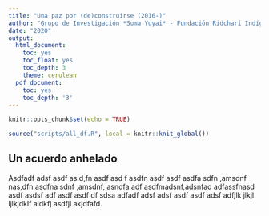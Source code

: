 ```yaml
---
title: "Una paz por (de)construirse (2016-)"
author: "Grupo de Investigación *Suma Yuyai* - Fundación Ridcharí Indígena"
date: "2020"
output:
  html_document:
    toc: yes
    toc_float: yes
    toc_depth: 3
    theme: cerulean
  pdf_document:
    toc: yes
    toc_depth: '3'
---
```


```r
knitr::opts_chunk$set(echo = TRUE)
```

```r
source("scripts/all_df.R", local = knitr::knit_global())
```

## Un acuerdo anhelado

Asdfadf adsf asdf as.d,fn asdf asd f asdfn asdf asdf asdfa sdfn ,amsdnf nas,dfn asdfna sdnf ,amsdnf, asndfa adf asdfmadsnf,adsnfad adfassfnasd asdf asdsf adf asdf asdf df sdsa adfadf adsf adsf asdf asdf adsf adfjlk jlkjl ljlkjdklf aldkfj asdfjl akjdfafd.